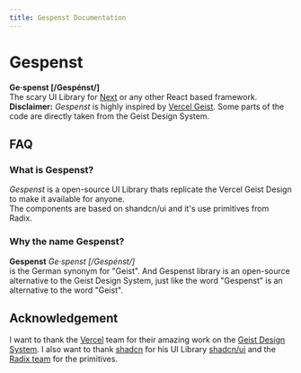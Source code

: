 ```yaml
---
title: Gespenst Documentation
---
```


# Gespenst

**Ge·spenst [/Gespénst/]**\
The scary UI Library for [Next](https://nextjs.org/) or any other React based framework.
\
**Disclaimer:** _Gespenst_ is highly inspired by
[Vercel Geist](https://vercel.com/geist/introduction). Some parts of the code
are directly taken from the Geist Design System.

## FAQ

### What is Gespenst?

_Gespenst_ is a open-source UI Library thats replicate the Vercel Geist Design
to make it available for anyone.\
The components are based on shandcn/ui and it's use primitives from Radix.

### Why the name Gespenst?

**Gespenst** _Ge·spenst [/Gespénst/]_\
is the German synonym for "Geist". And Gespenst library is an open-source alternative
to the Geist Design System, just like the word "Gespenst" is an alternative to the
word "Geist".

## Acknowledgement

I want to thank the [Vercel](https://LogoVercel.com) team for their amazing work
on the [Geist Design System](https://vercel.com/geist/introduction). I also want
to thank [shadcn](https://shadcn.com/) for his UI Library
[shadcn/ui](https://ui.shadcn.com/) and the
[Radix team](https://www.radix-ui.com/) for the primitives.
